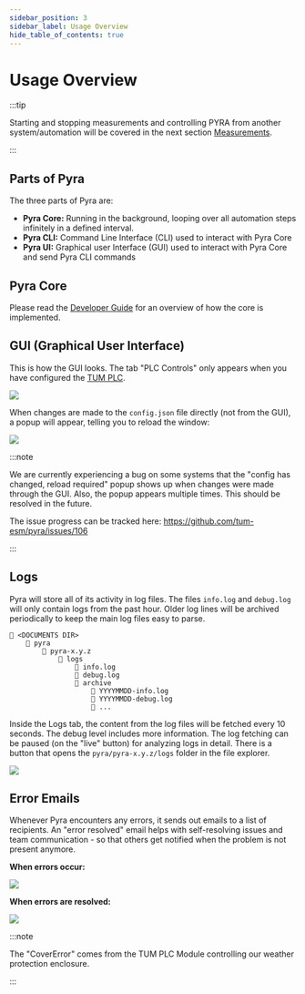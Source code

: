 ```yaml
---
sidebar_position: 3
sidebar_label: Usage Overview
hide_table_of_contents: true
---
```


# Usage Overview

:::tip

Starting and stopping measurements and controlling PYRA from another system/automation will be covered in the next section [Measurements](/docs/user-guide/measurements).

:::

## Parts of Pyra

The three parts of Pyra are:

-   **Pyra Core:** Running in the background, looping over all automation steps infinitely in a defined interval.
-   **Pyra CLI:** Command Line Interface (CLI) used to interact with Pyra Core
-   **Pyra UI:** Graphical user Interface (GUI) used to interact with Pyra Core and send Pyra CLI commands

## Pyra Core

Please read the [Developer Guide](/docs/developer-guide/architecture) for an overview of how the core is implemented.

## GUI (Graphical User Interface)

This is how the GUI looks. The tab "PLC Controls" only appears when you have configured the [TUM PLC](/docs/user-guide/tum-enclosure-and-helios).

<img src='/img/docs/overview-tab.png' className='tw-rounded-lg tw-mb-4' />

When changes are made to the `config.json` file directly (not from the GUI), a popup will appear, telling you to reload the window:

<img src='/img/docs/config-file-reload.png' className='tw-rounded-lg tw-mb-4' />

:::note

We are currently experiencing a bug on some systems that the "config has changed, reload required" popup shows up when changes were made through the GUI. Also, the popup appears multiple times. This should be resolved in the future.

The issue progress can be tracked here: https://github.com/tum-esm/pyra/issues/106

:::

## Logs

Pyra will store all of its activity in log files. The files `info.log` and `debug.log` will only contain logs from the past hour. Older log lines will be archived periodically to keep the main log files easy to parse.

```
📁 <DOCUMENTS DIR>
    📁 pyra
        📁 pyra-x.y.z
            📁 logs
                📄 info.log
                📄 debug.log
                📁 archive
                    📄 YYYYMMDD-info.log
                    📄 YYYYMMDD-debug.log
                    📄 ...
```

Inside the Logs tab, the content from the log files will be fetched every 10 seconds. The debug level includes more information. The log fetching can be paused (on the "live" button) for analyzing logs in detail. There is a button that opens the `pyra/pyra-x.y.z/logs` folder in the file explorer.

<img src='/img/docs/logs-tab.png' className='tw-rounded-lg tw-mb-4' />

## Error Emails

Whenever Pyra encounters any errors, it sends out emails to a list of recipients. An "error resolved" email helps with self-resolving issues and team communication - so that others get notified when the problem is not present anymore.

**When errors occur:**

<img
    src='/img/docs/email-error-occured.png'
    className='tw-rounded-lg tw-mb-4'
/>

**When errors are resolved:**

<img
    src='/img/docs/email-errors-resolved.png'
    className='tw-rounded-lg tw-mb-4'
/>

:::note

The "CoverError" comes from the TUM PLC Module controlling our weather protection enclosure.

:::

